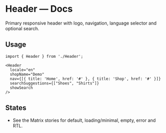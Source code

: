 
<Meta title="Organisms/Header/Docs" of={HeaderStories} />

# Header — Docs

Primary responsive header with logo, navigation, language selector and optional search.

## Usage

```tsx
import { Header } from './Header';

<Header
  locale="en"
  shopName="Demo"
  nav={[{ title: 'Home', href: '#' }, { title: 'Shop', href: '#' }]}
  searchSuggestions={["Shoes", "Shirts"]}
  showSearch
/>
```

## States

- See the Matrix stories for default, loading/minimal, empty, error and RTL.
